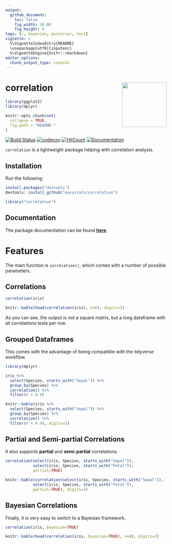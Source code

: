 ```yaml
---
output: 
  github_document:
    toc: false
    fig_width: 10.08
    fig_height: 6
tags: [r, bayesian, posterior, test]
vignette: >
  %\VignetteIndexEntry{README}
  \usepackage[utf8]{inputenc}
  %\VignetteEngine{knitr::rmarkdown}
editor_options: 
  chunk_output_type: console
---
```


# correlation <img src='man/figures/logo.png' align="right" height="139" />

```r
library(ggplot2)
library(dplyr)

knitr::opts_chunk$set(
  collapse = TRUE,
  fig.path = "README-"
)
```


[![Build Status](https://travis-ci.org/easystats/correlation.svg?branch=master)](https://travis-ci.org/easystats/correlation)
[![codecov](https://codecov.io/gh/easystats/correlation/branch/master/graph/badge.svg)](https://codecov.io/gh/easystats/correlation)
[![HitCount](http://hits.dwyl.io/easystats/correlation.svg)](http://hits.dwyl.io/easystats/correlation) [![Documentation](https://img.shields.io/badge/documentation-correlation-orange.svg?colorB=E91E63)](https://easystats.github.io/correlation/)



`correlation` is a lightweight package helping with correlation analysis.


## Installation


Run the following:

```r
install.packages("devtools")
devtools::install_github("easystats/correlation")
```
```r
library("correlation")
```

## Documentation

The package documentation can be found [**here**](https://easystats.github.io/correlation/).

# Features

The main function is `correlation()`, which comes with a number of possible parameters.

## Correlations

```r
correlation(iris)
```
```r
knitr::kable(head(correlation(iris), n=6), digits=2)
```

As you can see, the output is not a square matrix, but a long dataframe with all correlations tests per row. 


## Grouped Dataframes

This comes with the advantage of being compatible with the tidyverse workflow.

```r
library(dplyr)

iris %>% 
  select(Species, starts_with("Sepal")) %>% 
  group_by(Species) %>% 
  correlation() %>% 
  filter(r < 0.9)
```
```r
knitr::kable(iris %>% 
  select(Species, starts_with("Sepal")) %>% 
  group_by(Species) %>% 
  correlation() %>% 
  filter(r < 0.9), digits=2)
```

## Partial and Semi-partial Correlations

It also supports **partial** and **semi-partial** correlations.

```r
correlation(select(iris, Species, starts_with("Sepal")),
            select(iris, Species, starts_with("Petal")),
            partial=TRUE)
```
```r
knitr::kable(correlation(select(iris, Species, starts_with("Sepal")),
            select(iris, Species, starts_with("Petal")),
            partial=TRUE), digits=2)
```

## Bayesian Correlations


Finally, it is very easy to switch to a Bayesian framework.

```r
correlation(iris, bayesian=TRUE)
```
```r
knitr::kable(head(correlation(iris, bayesian=TRUE), n=6), digits=2)
```
